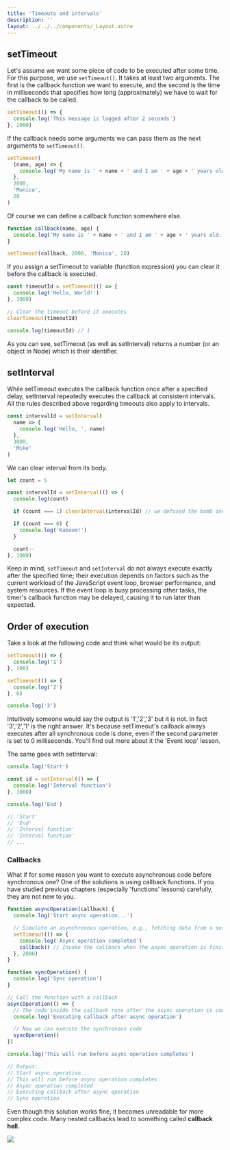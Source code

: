 ```yaml
---
title: 'Timeouts and intervals'
description: ''
layout: ../../../components/_Layout.astro
---
```



## setTimeout

Let's assume we want some piece of code to be executed after some time. For this purpose, we use `setTimeout()`. It takes at least two arguments. The first is the callback function we want to execute, and the second is the time in milliseconds that specifies how long (approximately) we have to wait for the callback to be called.

```javascript
setTimeout(() => {
  console.log('This message is logged after 2 seconds')
}, 2000)
```

If the callback needs some arguments we can pass them as the next arguments to `setTimeout()`.

```javascript
setTimeout(
  (name, age) => {
    console.log('My name is ' + name + ' and I am ' + age + ' years old.')
  },
  2000,
  'Monica',
  20
)
```

Of course we can define a callback function somewhere else.

```javascript
function callback(name, age) {
  console.log('My name is ' + name + ' and I am ' + age + ' years old.')
}

setTimeout(callback, 2000, 'Monica', 20)
```

If you assign a setTimeout to variable (function expression) you can clear it before the callback is executed.

```javascript
const timeoutId = setTimeout(() => {
  console.log('Hello, World!')
}, 3000)

// Clear the timeout before it executes
clearTimeout(timeoutId)

console.log(timeoutId) // 1

```

As you can see, setTimeout (as well as setInterval) returns a number (or an object in Node) which is their identifier.

## setInterval

While setTimeout executes the callback function once after a specified delay, setInterval repeatedly executes the callback at consistent intervals. All the rules described above regarding timeouts also apply to intervals.

```javascript
const intervalId = setInterval(
  name => {
    console.log('Hello, ', name)
  },
  3000,
  'Mike'
)
```

We can clear interval from its body.

```javascript
let count = 5

const intervalId = setInterval(() => {
  console.log(count)

  if (count === 1) clearInterval(intervalId) // we defused the bomb one second before it exploded

  if (count === 0) {
    console.log('Kaboom!')
  }

  count--
}, 1000)
```

<Aside type="caution">

Keep in mind, `setTimeout` and `setInterval` do not always execute exactly after the specified time; their execution depends on factors such as the current workload of the JavaScript event loop, browser performance, and system resources. If the event loop is busy processing other tasks, the timer's callback function may be delayed, causing it to run later than expected.

</Aside>

## Order of execution

Take a look at the following code and think what would be its output:

```javascript
setTimeout(() => {
  console.log('1')
}, 100)

setTimeout(() => {
  console.log('2')
}, 0)

console.log('3')
```

Intuitively someone would say the output is '1','2','3' but it is not. In fact '3','2','1' is the right answer. It's because setTimeout's callback always executes after all synchronous code is done, even if the second parameter is set to 0 milliseconds. You'll find out more about it the 'Event loop' lesson. 

The same goes with setInterval:

```javascript
console.log('Start')

const id = setInterval(() => {
  console.log('Interval function')
}, 1000)

console.log('End')

// 'Start'
// 'End'
// 'Interval function'
// 'Interval function'
// ...
```

### Callbacks

What if for some reason you want to execute asynchronous code before synchronous one? One of the solutions is using callback functions. If you have studied previous chapters (especially 'functions' lessons) carefully, they are not new to you.

```javascript
function asyncOperation(callback) {
  console.log('Start async operation...')

  // Simulate an asynchronous operation, e.g., fetching data from a server
  setTimeout(() => {
    console.log('Async operation completed')
    callback() // Invoke the callback when the async operation is finished
  }, 2000)
}

function syncOperation() {
  console.log('Sync operation')
}

// Call the function with a callback
asyncOperation(() => {
  // The code inside the callback runs after the async operation is complete
  console.log('Executing callback after async operation')

  // Now we can execute the synchronous code
  syncOperation()
})

console.log('This will run before async operation completes')

// Output:
// Start async operation...
// This will run before async operation completes
// Async operation completed
// Executing callback after async operation
// Sync operation
```

Even though this solution works fine, it becomes unreadable for more complex code. Many nested callbacks lead to something called <b>callback hell</b>.

<Img src={callbackHell} description="https://manavgoyal011102.hashnode.dev/mastering-asynchronous-javascript-a-comprehensive-guide"/>

